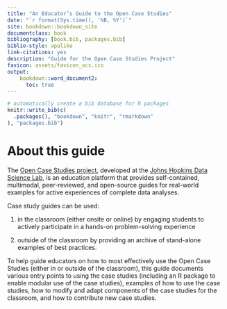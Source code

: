 ```yaml
---
title: "An Educator’s Guide to the Open Case Studies"
date: "`r format(Sys.time(), '%B, %Y')`"
site: bookdown::bookdown_site
documentclass: book
bibliography: [book.bib, packages.bib]
biblio-style: apalike
link-citations: yes
description: "Guide for the Open Case Studies Project"
favicon: assets/favicon_ocs.ico
output:
    bookdown::word_document2:
      toc: true
---
```


```r
# automatically create a bib database for R packages
knitr::write_bib(c(
  .packages(), "bookdown", "knitr", "rmarkdown"
), "packages.bib")
```

# About this guide {-}

The [Open Case Studies project](https://www.opencasestudies.org), developed at the [Johns Hopkins Data Science Lab](https://jhudatascience.org/), is an education platform that provides self-contained, multimodal, peer-reviewed, and open-source guides for real-world examples for active experiences of complete data analyses. 

Case study guides can be used:

1) in the classroom (either onsite or online) by engaging students to actively participate in a hands-on problem-solving experience

2) outside of the classroom by providing an archive of stand-alone examples of best practices. 

To help guide educators on how to most effectively use the Open Case Studies (either in or outside of the classroom), this guide documents various entry points to using the case studies (including an R package to enable modular use of the case studies), examples of how to use the case studies, how to modify and adapt components of the case studies for the classroom, and how to contribute new case studies. 
